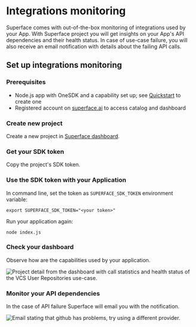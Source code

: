 # Integrations monitoring

Superface comes with out-of-the-box monitoring of integrations used by your App. With Superface project you will get insights on your App's API dependencies and their health status. In case of use-case failure, you will also receive an email notification with details about the failing API calls.

## Set up integrations monitoring

### Prerequisites

- Node.js app with OneSDK and a capability set up; see [Quickstart](../quickstart.mdx) to create one
- Registered account on [superface.ai](https://superface.ai/) to access catalog and dashboard

<div class="count-steps-h3">

### Create new project

Create a new project in [Superface dashboard](/dashboard).

<!-- TODO: screenshot -->

### Get your SDK token

Copy the project's SDK token.

### Use the SDK token with your Application

In command line, set the token as `SUPERFACE_SDK_TOKEN` environment variable:

```shell
export SUPERFACE_SDK_TOKEN="<your token>"
```

Run your application again:

```shell
node index.js
```

### Check your dashboard

Observe how are the capabilities used by your application.

![Project detail from the dashboard with call statistics and health status of the VCS User Repositories use-case.](../../assets/integrations-monitoring-dashboard.png)

### Monitor your API dependencies

In the case of API failure Superface will email you with the notification.

![Email stating that github has problems, try using a different provider.](../../assets/integrations-monitoring-email.png)

</div>

<!-- TODO: Publish other topics first

## Next steps

This covers basic usage of the Superface and OneSDK. Start using Superface capabilities with your existing apps or check out the following topics.

### Install other capabilities

Lorem ipsum.

### Configure additional providers

Lorem ipsum.

### Setup failover

Lorem ipsum.

### Add custom capabilities

If you need a capability which is not available in the catalog, see [How to create a capability](../guides/how-to-create.md) guide to make a custom capability from scratch.

-->
